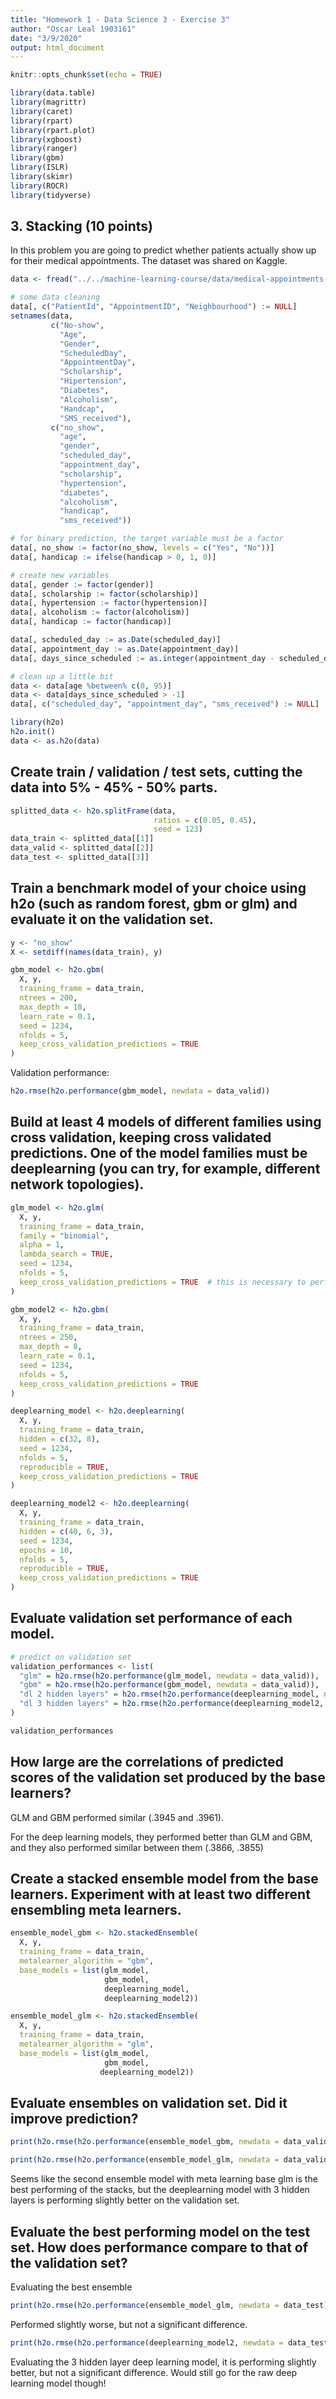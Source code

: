 ```yaml
---
title: "Homework 1 - Data Science 3 - Exercise 3"
author: "Oscar Leal 1903161"
date: "3/9/2020"
output: html_document
---
```


```r
knitr::opts_chunk$set(echo = TRUE)
```

```r
library(data.table)
library(magrittr)
library(caret)
library(rpart)
library(rpart.plot)
library(xgboost)
library(ranger)
library(gbm)
library(ISLR)
library(skimr)
library(ROCR)
library(tidyverse)
```

## 3. Stacking (10 points)

In this problem you are going to predict whether patients actually show up for their medical appointments. The dataset was shared on Kaggle.

```r
data <- fread("../../machine-learning-course/data/medical-appointments-no-show/no-show-data.csv")

# some data cleaning
data[, c("PatientId", "AppointmentID", "Neighbourhood") := NULL]
setnames(data, 
         c("No-show", 
           "Age", 
           "Gender",
           "ScheduledDay", 
           "AppointmentDay",
           "Scholarship",
           "Hipertension",
           "Diabetes",
           "Alcoholism",
           "Handcap",
           "SMS_received"), 
         c("no_show", 
           "age", 
           "gender", 
           "scheduled_day", 
           "appointment_day",
           "scholarship",
           "hypertension",
           "diabetes",
           "alcoholism",
           "handicap",
           "sms_received"))

# for binary prediction, the target variable must be a factor
data[, no_show := factor(no_show, levels = c("Yes", "No"))]
data[, handicap := ifelse(handicap > 0, 1, 0)]

# create new variables
data[, gender := factor(gender)]
data[, scholarship := factor(scholarship)]
data[, hypertension := factor(hypertension)]
data[, alcoholism := factor(alcoholism)]
data[, handicap := factor(handicap)]

data[, scheduled_day := as.Date(scheduled_day)]
data[, appointment_day := as.Date(appointment_day)]
data[, days_since_scheduled := as.integer(appointment_day - scheduled_day)]

# clean up a little bit
data <- data[age %between% c(0, 95)]
data <- data[days_since_scheduled > -1]
data[, c("scheduled_day", "appointment_day", "sms_received") := NULL]
```

```r
library(h2o)
h2o.init()
data <- as.h2o(data)
```

## Create train / validation / test sets, cutting the data into 5% - 45% - 50% parts.

```r
splitted_data <- h2o.splitFrame(data, 
                                ratios = c(0.05, 0.45),
                                seed = 123)
data_train <- splitted_data[[1]]
data_valid <- splitted_data[[2]]
data_test <- splitted_data[[3]]
```

## Train a benchmark model of your choice using h2o (such as random forest, gbm or glm) and evaluate it on the validation set.

```r
y <- "no_show"
X <- setdiff(names(data_train), y)

gbm_model <- h2o.gbm(
  X, y,
  training_frame = data_train,
  ntrees = 200, 
  max_depth = 10, 
  learn_rate = 0.1, 
  seed = 1234,
  nfolds = 5, 
  keep_cross_validation_predictions = TRUE
)
```

Validation performance: 

```r
h2o.rmse(h2o.performance(gbm_model, newdata = data_valid))
```

## Build at least 4 models of different families using cross validation, keeping cross validated predictions. One of the model families must be deeplearning (you can try, for example, different network topologies).

```r
glm_model <- h2o.glm(
  X, y,
  training_frame = data_train,
  family = "binomial",
  alpha = 1, 
  lambda_search = TRUE,
  seed = 1234,
  nfolds = 5, 
  keep_cross_validation_predictions = TRUE  # this is necessary to perform later stacking
)
```

```r
gbm_model2 <- h2o.gbm(
  X, y,
  training_frame = data_train,
  ntrees = 250, 
  max_depth = 8, 
  learn_rate = 0.1, 
  seed = 1234,
  nfolds = 5, 
  keep_cross_validation_predictions = TRUE
)
```

```r
deeplearning_model <- h2o.deeplearning(
  X, y,
  training_frame = data_train,
  hidden = c(32, 8),
  seed = 1234,
  nfolds = 5, 
  reproducible = TRUE,
  keep_cross_validation_predictions = TRUE
)
```

```r
deeplearning_model2 <- h2o.deeplearning(
  X, y,
  training_frame = data_train,
  hidden = c(40, 6, 3),
  seed = 1234,
  epochs = 10,
  nfolds = 5, 
  reproducible = TRUE,
  keep_cross_validation_predictions = TRUE
)
```

## Evaluate validation set performance of each model.
```r
# predict on validation set
validation_performances <- list(
  "glm" = h2o.rmse(h2o.performance(glm_model, newdata = data_valid)),
  "gbm" = h2o.rmse(h2o.performance(gbm_model, newdata = data_valid)),
  "dl 2 hidden layers" = h2o.rmse(h2o.performance(deeplearning_model, newdata = data_valid)),
  "dl 3 hidden layers" = h2o.rmse(h2o.performance(deeplearning_model2, newdata = data_valid))
)

validation_performances
```

## How large are the correlations of predicted scores of the validation set produced by the base learners?

GLM and GBM performed similar (.3945 and .3961). 

For the deep learning models, they performed better than GLM and GBM, and they also performed similar between them (.3866, .3855)

## Create a stacked ensemble model from the base learners. Experiment with at least two different ensembling meta learners.

```r
ensemble_model_gbm <- h2o.stackedEnsemble(
  X, y,
  training_frame = data_train,
  metalearner_algorithm = "gbm",
  base_models = list(glm_model, 
                     gbm_model,
                     deeplearning_model,
                     deeplearning_model2))
```

```r
ensemble_model_glm <- h2o.stackedEnsemble(
  X, y,
  training_frame = data_train,
  metalearner_algorithm = "glm",
  base_models = list(glm_model, 
                     gbm_model,
                    deeplearning_model2))
```

## Evaluate ensembles on validation set. Did it improve prediction?

```r
print(h2o.rmse(h2o.performance(ensemble_model_gbm, newdata = data_valid)))
```

```r
print(h2o.rmse(h2o.performance(ensemble_model_glm, newdata = data_valid)))
```

Seems like the second ensemble model with meta learning base glm is the best performing of the stacks, but the deeplearning model with 3 hidden layers is performing slightly better on the validation set.

## Evaluate the best performing model on the test set. How does performance compare to that of the validation set?

Evaluating the best ensemble
```r
print(h2o.rmse(h2o.performance(ensemble_model_glm, newdata = data_test)))
```

Performed slightly worse, but not a significant difference.

```r
print(h2o.rmse(h2o.performance(deeplearning_model2, newdata = data_test)))
```

Evaluating the 3 hidden layer deep learning model, it is performing slightly better, but not a significant difference. Would still go for the raw deep learning model though!
